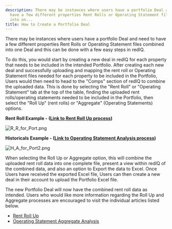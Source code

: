 ```yaml
---
description: There may be instances where users have a portfolio Deal and need to
  have a few different properties Rent Rolls or Operating Statement files combined
  into on...
title: How to Create a Portfolio Deal
---
```


There may be instances where users have a portfolio Deal and need to have a few different properties Rent Rolls or Operating Statement files combined into one Deal and this can be done with a few easy steps in redIQ. 


To do this, you would start by creating a new deal in redIQ for each property that needs to be included in the intended Portfolio. After creating each new deal and successfully uploading and mapping the rent roll or Operating Statement files needed for each property to be included in the Portfolio, Users would then need to head to the "Comps" section of redIQ to combine the uploaded data. This is done by selecting the "Rent Roll" or "Operating Statement" tab at the top of the table, finding the uploaded rent rolls/operating statements needed to be included in the Portfolio, then select the "Roll Up" (rent rolls) or "Aggregate" (Operating Statements) options. 


**Rent Roll Example - ([Link to Rent Roll Up process](kb://article/zendesk:rediq:360040664052))**


<Frame>
  <img src="https://rediq.zendesk.com/hc/article_attachments/8236348462228/R_R_for_Port.png" alt="R_R_for_Port.png" />
</Frame>


**Historicals Example - ([Link to Operating Statement Analysis process](kb://article/zendesk:rediq:6796200773012))**


<Frame>
  <img src="https://rediq.zendesk.com/hc/article_attachments/8236257887124/H_A_for_Port2.png" alt="H_A_for_Port2.png" />
</Frame>


When selecting the Roll Up or Aggregate option, this will combine the uploaded rent roll data into one complete file, present a view within redIQ of the combined data, and also an option to Export the data to Excel. Once Users have received the exported Excel file, Users can then create a new deal in their account to upload the Portfolio Excel file.


The new Portfolio Deal will now have the combined rent roll data as intended. Users who would like more information regarding the Roll Up and Aggregate processes are encouraged to visit the individual articles listed below.


* [Rent Roll Up](kb://article/zendesk:rediq:360040664052)
* [Operating Statement Aggregate Analysis](kb://article/zendesk:rediq:6796200773012)